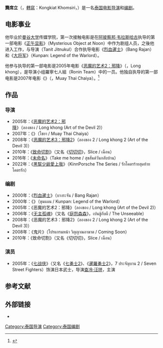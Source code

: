 {{noteTA
|G1=Show
|G2=Movie
}}
{{Infobox Person
| name   = 龔席立<br />{{lang-th|ก้องเกียรติ โขมศิริ}}
| image     = Kongkia 29072007 BKKIFF.jpg
| image_size     = 
| caption  = 龔席立，{{link-en|2007年曼谷国际电影节|2007 Bangkok International Film Festival}}《{{link-en|泰南拳|Muay Thai Chaiya}}》世界首映式
| birth_date  = {{Birth date and age|1975|6|2}}
| birth_place = [[泰国|泰国]]
| death_date  = 
| death_place = 
| education      = [[曼谷大学|曼谷大学]]
| occupation     = [[电影导演|电影导演]]、[[编剧|编剧]]
| spouse         = 
| parents        =
| children       =
}}
'''龔席立'''（{{lang-th|ก้องเกียรติ โขมศิริ}}，[[轉寫|轉寫]]：Kongkiat Khomsiri，{{bd|1975年|6月2日||}}）是一名[[泰国人|泰国]][[电影导演|电影导演]]和[[编剧|编剧]]。

==电影事业==
他毕业於[[曼谷大学|曼谷大学]]传媒学院，第一次接触电影是在[[阿彼察邦·韦拉斯哈古|阿彼察邦·韦拉斯哈古]]执导的第一部电影《[[正午显影|正午显影]]》（Mysterious Object at Noon）中作为剧组人员，之後他进入{{link-en|五星制片|Five Star Production}}工作，与导演{{link-en|谭力·截禄冠|Tanit Jitnukul}}（Tanit Jitnukul）合作执导电影《[[烈血暹士|烈血暹士]]》（Bang Rajan）和《[[大将军_(电影)|大将军]]》（Kunpan: Legend of the Warlord）。

他参与执导的第一部电影是2005年电影《[[恶魔的艺术2：邪降|恶魔的艺术2：邪降]]》（{{lang|th|ลองของ}}，Long khong），是导演小组羅寧七人組（Ronin Team）中的一员。他独自执导的第一部电影是2007年电影《{{link-en|泰南拳|Muay Thai Chaiya}}》（{{lang|th|ไชยา}}，Muay Thai Chaiya）。<ref>{{Cite web |url=http://www.bloody-disgusting.com/news/18086 |title=AFM '09: Review and Details for the Must-See 'Slice'! |access-date=2010-09-18 |archive-date=2016-10-18 |archive-url=https://web.archive.org/web/20161018215307/http://bloody-disgusting.com/news/18086 |dead-url=no }}</ref>

==作品==
===导演===
* 2005年：《[[恶魔的艺术2：邪降|恶魔的艺术2：邪降]]》（ลองของ / Long khong (Art of the Devil 2)）
* 2007年：《{{link-en|泰南拳|Muay Thai Chaiya}}》（ไชยา / Muay Thai Chaiya）
* 2008年：《[[恶魔的艺术3：邪降2|恶魔的艺术3：邪降2]]》（ลองของ 2 / Long khong 2 (Art of the Devil 3)）
* 2010年：《[[致命切割|致命切割]]》（又名《[[切切切|切切切]]》，Slice / เฉือน）
* 2016年：《[[未命名|未命名]]》（Take me home / สุขสันต์วันกลับบ้าน‬）
* 2022年：《[[黑幫少爺愛上我|黑幫少爺愛上我]]》（KinnPorsche The Series / รักโคตรร้ายสุดท้ายโคตรรัก‬）

===编剧===
* 2000年：《[[烈血暹士|烈血暹士]]》（บางระจัน / Bang Rajan）
* 2000年：《{{link-de|大将军 (电影)|Kunpan|大将军}}》（ขุนแผน / Kunpan: Legend of the Warlord）
* 2005年：《恶魔的艺术2：邪降》（ลองของ / Long khong (Art of the Devil 2)）
* 2006年：《[[无主孤魂|无主孤魂]]》（又名《[[庭怨森森|庭怨森森]]》，เปนชู้กับผี / The Unseeable）
* 2008年：《恶魔的艺术3：邪降2》（ลองของ 2 / Long khong 2 (Art of the Devil 3)）
* 2008年：《鬼片》（โปรแกรมหน้า วิญญาณอาฆาต / Coming Soon）
* 2010年：《致命切割》（又名《切切切》，Slice / เฉือน）

===演员===
* 2005年：《[[七战侠|七战侠]]》（又名《[[七勇士2|七勇士2]]》、《[[暹羅勇士2|暹羅勇士2]]》，7 ประจัญบาน 2 / Seven Street Fighters）饰演日本武士，导演[[查冷‧汪拼|查冷‧汪拼]]，主演{{link-en|彭拍·瓦奇拉班桌|Pongpat Wachirabunjong}}

==参考文献==
{{Reflist}}

==外部链接==
*{{imdb name|id=0995978|name=Kongkiat Khomsiri }}

{{Authority control}}
[[Category:泰国导演|Category:泰国导演]]
[[Category:泰国编剧|Category:泰国编剧]]